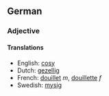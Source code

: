 ==German==
===Adjective===
====Translations====
*English: [[cosy]]
*Dutch: [[gezellig]]
*French: [[douillet]] ''m'', [[douillette]] ''f''
*Swedish: [[mysig]]